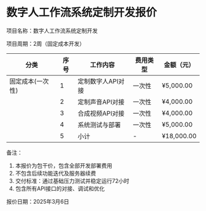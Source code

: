 # 数字人工作流系统定制开发报价


项目名称：数字人工作流系统定制开发

项目周期：2周（固定成本开发）

| 分类 | 序号 | 工作内容 | 费用类型 | 金额（元） |
|-----|-----|---------|----------|-----------|
| 固定成本(一次性) | 1 | 定制数字人API对接 | 一次性 | ¥5,000.00 |
|          | 2 | 定制声音API对接 | 一次性 | ¥4,000.00 |
|          | 3 | 合成视频API对接 | 一次性 | ¥4,000.00 |
|          | 4 | 系统测试与部署 | 一次性 | ¥5,000.00 |
|          | 5 | 小计 | - | ¥18,000.00 |

备注：
1. 本报价为包干价，包含全部开发部署费用
2. 不包含后续功能迭代及服务器续费
3. 交付标准：通过基础压力测试并稳定运行72小时
4. 包含所有API接口的对接、调试和优化

报价日期：2025年3月6日
